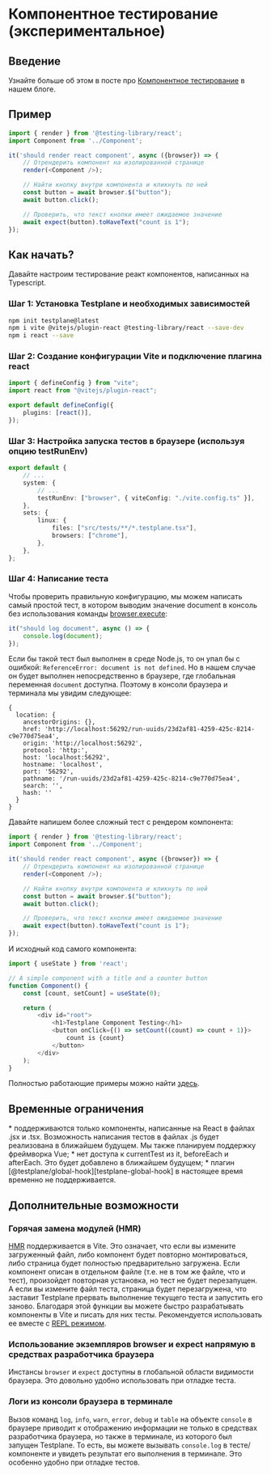 
# Компонентное тестирование (экспериментальное)

## Введение

Узнайте больше об этом в посте про <a href="/blog/component-testing-intro">Компонентное тестирование</a> в нашем блоге.

## Пример

```typescript
import { render } from '@testing-library/react';
import Component from '../Component';

it('should render react component', async ({browser}) => {
    // Отрендерить компонент на изолированной странице
    render(<Component />);

    // Найти кнопку внутри компонента и кликнуть по ней
    const button = await browser.$("button");
    await button.click();

    // Проверить, что текст кнопки имеет ожидаемое значение
    await expect(button).toHaveText("count is 1");
});
```

## Как начать?

Давайте настроим тестирование реакт компонентов, написанных на Typescript.

### Шаг 1: Установка Testplane и необходимых зависимостей

```bash
npm init testplane@latest
npm i vite @vitejs/plugin-react @testing-library/react --save-dev
npm i react --save
```

### Шаг 2: Создание конфигурации Vite и подключение плагина react

```typescript title="vite.config.ts"
import { defineConfig } from "vite";
import react from "@vitejs/plugin-react";

export default defineConfig({
    plugins: [react()],
});
```

### Шаг 3: Настройка запуска тестов в браузере (используя опцию testRunEnv)

```typescript title=".testplane.conf.ts"
export default {
    // ...
    system: {
        // ...
        testRunEnv: ["browser", { viteConfig: "./vite.config.ts" }],
    },
    sets: {
        linux: {
            files: ["src/tests/**/*.testplane.tsx"],
            browsers: ["chrome"],
        },
    },
};
```

### Шаг 4: Написание теста

Чтобы проверить правильную конфигурацию, мы можем написать самый простой тест, в котором выводим значение document в консоль без использования команды [browser.execute][browser-execute]:

```typescript title="src/tests/test.testplane.tsx"
it("should log document", async () => {
    console.log(document);
});
```

Если бы такой тест был выполнен в среде Node.js, то он упал бы с ошибкой: `ReferenceError: document is not defined`. Но в нашем случае он будет выполнен непосредственно в браузере, где глобальная переменная `document` доступна. Поэтому в консоли браузера и терминала мы увидим следующее:

```
{
  location: {
    ancestorOrigins: {},
    href: 'http://localhost:56292/run-uuids/23d2af81-4259-425c-8214-c9e770d75ea4',
    origin: 'http://localhost:56292',
    protocol: 'http:',
    host: 'localhost:56292',
    hostname: 'localhost',
    port: '56292',
    pathname: '/run-uuids/23d2af81-4259-425c-8214-c9e770d75ea4',
    search: '',
    hash: ''
  }
}
```

Давайте напишем более сложный тест с рендером компонента:

```typescript title="src/tests/test.testplane.tsx"
import { render } from '@testing-library/react';
import Component from '../Component';

it('should render react component', async ({browser}) => {
    // Отрендерить компонент на изолированной странице
    render(<Component />);

    // Найти кнопку внутри компонента и кликнуть по ней
    const button = await browser.$("button");
    await button.click();

    // Проверить, что текст кнопки имеет ожидаемое значение
    await expect(button).toHaveText("count is 1");
});
```

И исходный код самого компонента:

```typescript title="src/Component.tsx"
import { useState } from 'react';

// A simple component with a title and a counter button
function Component() {
    const [count, setCount] = useState(0);

    return (
        <div id="root">
            <h1>Testplane Component Testing</h1>
            <button onClick={() => setCount((count) => count + 1)}>
                count is {count}
            </button>
        </div>
    );
}
```

Полностью работающие примеры можно найти [здесь][testplane-examples-component-testing].

## Временные ограничения

<Admonition type="warning">
    * поддерживаются только компоненты, написанные на React в файлах .jsx и .tsx. Возможность
    написания тестов в файлах .js будет реализована в ближайшем будущем. Мы также планируем
    поддержку фреймворка Vue; * нет доступа к currentTest из it, beforeEach и afterEach. Это будет
    добавлено в ближайшем будущем; * плагин [@testplane/global-hook][testplane-global-hook] в
    настоящее время временно не поддерживается.
</Admonition>

## Дополнительные возможности

### Горячая замена модулей (HMR)

[HMR][vite-hmr] поддерживается в Vite. Это означает, что если вы измените загруженный файл, либо компонент будет повторно монтироваться, либо страница будет полностью предварительно загружена. Если компонент описан в отдельном файле (т.е. не в том же файле, что и тест), произойдет повторная установка, но тест не будет перезапущен. А если вы измените файл теста, страница будет перезагружена, что заставит Testplane прервать выполнение текущего теста и запустить его заново. Благодаря этой функции вы можете быстро разрабатывать компоненты в Vite и писать для них тесты. Рекомендуется использовать ее вместе с [REPL режимом][repl-mode].

### Использование экземпляров browser и expect напрямую в средствах разработчика браузера

Инстансы `browser` и `expect` доступны в глобальной области видимости браузера. Это довольно удобно использовать при отладке теста.

### Логи из консоли браузера в терминале

Вызов команд `log`, `info`, `warn`, `error`, `debug` и `table` на объекте `console` в браузере приводит к отображению информации не только в средствах разработчика браузера, но также в терминале, из которого был запущен Testplane. То есть, вы можете вызывать `console.log` в тесте/компоненте и увидеть результат его выполнения в терминале. Это особенно удобно при отладке тестов.

[test-run-env-option]: ../config/system.mdx#testrunenv
[browser-execute]: ../commands/browser/execute.mdx
[testplane-examples-component-testing]: https://github.com/gemini-testing/testplane/tree/master/examples/component-testing
[testplane-global-hook]: https://github.com/gemini-testing/testplane-global-hook
[vite-hmr]: https://vitejs.dev/guide/api-hmr.html
[repl-mode]: ../command-line/index.mdx#repl
